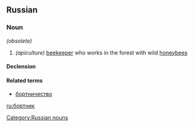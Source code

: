 ==Russian==
[[Category:Russian nouns]]
===Noun===
{{infl|ru|noun|head=бортник|sc=Cyrl|tr=bórtnik|g=m}} ''(obsolete)''

#''(apiculture)'' [[beekeeper]] who works in the forest with wild [[honeybee]]s

====Declension====
{{ru-noun1|бо́ртник|бо́ртники
|бо́ртника|бо́ртников
|бо́ртнику|бо́ртникам
|бо́ртника|бо́ртников
|бо́ртником|бо́ртниками
|о бо́ртнике|о бо́ртниках}}

====Related terms====
*[[бортничество]]

[[ru:бортник]]